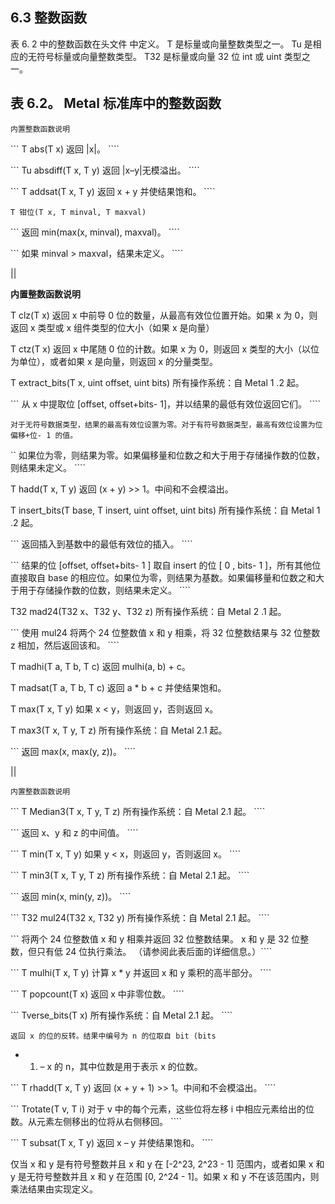 ## 6.3 整数函数

表 6. 2 中的整数函数在头文件 中定义。 T 是标量或向量整数类型之一。 Tu 是相应的无符号标量或向量整数类型。 T32 是标量或向量 32 位 int 或 uint 类型之一。

## 表 6.2。 Metal 标准库中的整数函数

`内置整数函数说明`

``` T abs(T x) 返回 |x|。 ````

``` Tu absdiff(T x, T y) 返回 |x–y|无模溢出。 ````

``` T addsat(T x, T y) 返回 x + y 并使结果饱和。 ````

`T 钳位(T x, T minval, T maxval)`

``` 返回 min(max(x, minval), maxval)。 ````

``` 如果 minval > maxval，结果未定义。 ````

||

**内置整数函数说明**

T clz(T x) 返回 x 中前导 0 位的数量，从最高有效位位置开始。如果 x 为 0，则返回 x 类型或 x 组件类型的位大小（如果 x 是向量）

T ctz(T x) 返回 x 中尾随 0 位的计数。如果 x 为 0，则返回 x 类型的大小（以位为单位），或者如果 x 是向量，则返回 x 的分量类型。

T extract_bits(T x, uint offset, uint bits) 所有操作系统：自 Metal 1 .2 起。

``` 从 x 中提取位 [offset, offset+bits- 1]，并以结果的最低有效位返回它们。 ````

`对于无符号数据类型，结果的最高有效位设置为零。对于有符号数据类型，最高有效位设置为位偏移+位- 1 的值。`

`` 如果位为零，则结果为零。如果偏移量和位数之和大于用于存储操作数的位数，则结果未定义。 ````

T hadd(T x, T y) 返回 (x + y) >> 1。中间和不会模溢出。

T insert_bits(T base, T insert, uint offset, uint bits) 所有操作系统：自 Metal 1 .2 起。

``` 返回插入到基数中的最低有效位的插入。 ````

``` 结果的位 [offset, offset+bits- 1 ] 取自 insert 的位 [ 0 , bits- 1 ]，所有其他位直接取自 base 的相应位。如果位为零，则结果为基数。如果偏移量和位数之和大于用于存储操作数的位数，则结果未定义。 ````

T32 mad24(T32 x、T32 y、T32 z) 所有操作系统：自 Metal 2 .1 起。

``` 使用 mul24 将两个 24 位整数值 x 和 y 相乘，将 32 位整数结果与 32 位整数 z 相加，然后返回该和。 ````

T madhi(T a, T b, T c) 返回 mulhi(a, b) + c。

T madsat(T a, T b, T c) 返回 a \* b + c 并使结果饱和。

T max(T x, T y) 如果 x < y，则返回 y，否则返回 x。

T max3(T x, T y, T z) 所有操作系统：自 Metal 2.1 起。

``` 返回 max(x, max(y, z))。 ````

||

`内置整数函数说明`

``` T Median3(T x, T y, T z) 所有操作系统：自 Metal 2.1 起。 ````

``` 返回 x、y 和 z 的中间值。 ````

``` T min(T x, T y) 如果 y < x，则返回 y，否则返回 x。 ````

``` T min3(T x, T y, T z) 所有操作系统：自 Metal 2.1 起。 ````

``` 返回 min(x, min(y, z))。 ````

``` T32 mul24(T32 x, T32 y) 所有操作系统：自 Metal 2.1 起。 ````

``` 将两个 24 位整数值 x 和 y 相乘并返回 32 位整数结果。 x 和 y 是 32 位整数，但只有低 24 位执行乘法。 （请参阅此表后面的详细信息。）````

``` T mulhi(T x, T y) 计算 x \* y 并返回 x 和 y 乘积的高半部分。 ````

``` T popcount(T x) 返回 x 中非零位数。 ````

``` Tverse_bits(T x) 所有操作系统：自 Metal 2.1 起。 ````

`返回 x 的位的反转。结果中编号为 n 的位取自 bit (bits`

- 1. – x 的 n，其中位数是用于表示 x 的位数。

``` T rhadd(T x, T y) 返回 (x + y + 1) >> 1。中间和不会模溢出。 ````

``` Trotate(T v, T i) 对于 v 中的每个元素，这些位将左移 i 中相应元素给出的位数。从元素左侧移出的位将从右侧移回。 ````

``` T subsat(T x, T y) 返回 x – y 并使结果饱和。 ````

仅当 x 和 y 是有符号整数并且 x 和 y 在 [-2^23, 2^23 - 1] 范围内，或者如果 x 和 y 是无符号整数并且 x 和 y 在范围 [0, 2^24 - 1]。如果 x 和 y 不在该范围内，则乘法结果由实现定义。
